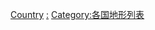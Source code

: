 {{Commonscat|Mountains by country}}
{{Categories by country|nocat}}

[[Category:山峰列表|Country]]
[[Category:各国山峰|:]]
[[Category:各国地形列表|Category:各国地形列表]]
